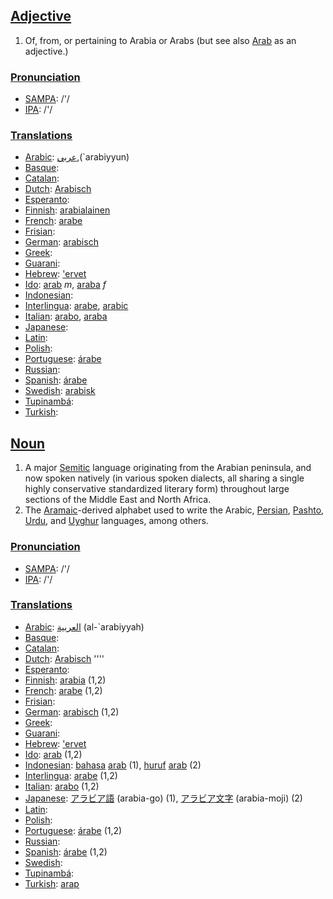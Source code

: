 ==[[Adjective]]==

# Of, from, or pertaining to Arabia or Arabs (but see also [[Arab]] as an adjective.) 

===[[Pronunciation]]===
*[[w:SAMPA|SAMPA]]: /'/
*[[w:IPA|IPA]]: /'/

===[[Translation]]s===
*[[Arabic]]: [[عربي]],(`arabiyyun)
*[[Basque]]: [[]]
*[[Catalan]]: [[]]
*[[Dutch]]: [[Arabisch]]
*[[Esperanto]]: [[]]
*[[Finnish]]: [[arabialainen]]
*[[French]]: [[arabe]]
*[[Frisian]]: [[]]
*[[German]]: [[arabisch]]
*[[Greek]]: [[]]
*[[Guarani]]: [[]]
*[[Hebrew]]: [['ervet]]
*[[Ido]]: [[arab]] ''m'', [[araba]] ''f''
*[[Indonesian]]: [[]]
*[[Interlingua]]: [[arabe]], [[arabic]]
*[[Italian]]: [[arabo]], [[araba]]
*[[Japanese]]: [[]]
*[[Latin]]: [[]]
*[[Polish]]: [[]]
*[[Portuguese]]: [[árabe]]
*[[Russian]]: [[]]
*[[Spanish]]: [[árabe]]
*[[Swedish]]: [[arabisk]]
*[[Tupinambá]]: [[]]
*[[Turkish]]: [[]]

==[[Noun]]==

# A major [[Semitic]] language originating from the Arabian peninsula, and now spoken natively (in various spoken dialects, all sharing a single highly conservative standardized literary form) throughout large sections of the Middle East and North Africa.
# The [[Aramaic]]-derived alphabet used to write the Arabic, [[Persian]], [[Pashto]], [[Urdu]], and [[Uyghur]] languages, among others.

===[[Pronunciation]]===
*[[w:SAMPA|SAMPA]]: /'/
*[[w:IPA|IPA]]: /'/

===[[Translation]]s===
*[[Arabic]]: [[العربية]] (al-`arabiyyah)
*[[Basque]]: [[]]
*[[Catalan]]: [[]]
*[[Dutch]]: [[Arabisch]] ''''
*[[Esperanto]]: [[]]
*[[Finnish]]: [[arabia]] (1,2)
*[[French]]: [[arabe]] (1,2)
*[[Frisian]]: [[]]
*[[German]]: [[arabisch]] (1,2)
*[[Greek]]: [[]]
*[[Guarani]]: [[]]
*[[Hebrew]]: [['ervet]]
*[[Ido]]: [[arab]] (1,2)
*[[Indonesian]]: [[bahasa]] [[arab]] (1), [[huruf]] [[arab]] (2)
*[[Interlingua]]: [[arabe]] (1,2)
*[[Italian]]: [[arabo]] (1,2)
*[[Japanese]]: [[アラビア語]] (arabia-go) (1), [[アラビア文字]] (arabia-moji) (2)
*[[Latin]]: [[]]
*[[Polish]]: [[]]
*[[Portuguese]]: [[árabe]] (1,2)
*[[Russian]]: [[]]
*[[Spanish]]: [[árabe]] (1,2)
*[[Swedish]]: [[]]
*[[Tupinambá]]: [[]]
*[[Turkish]]: [[arap]]